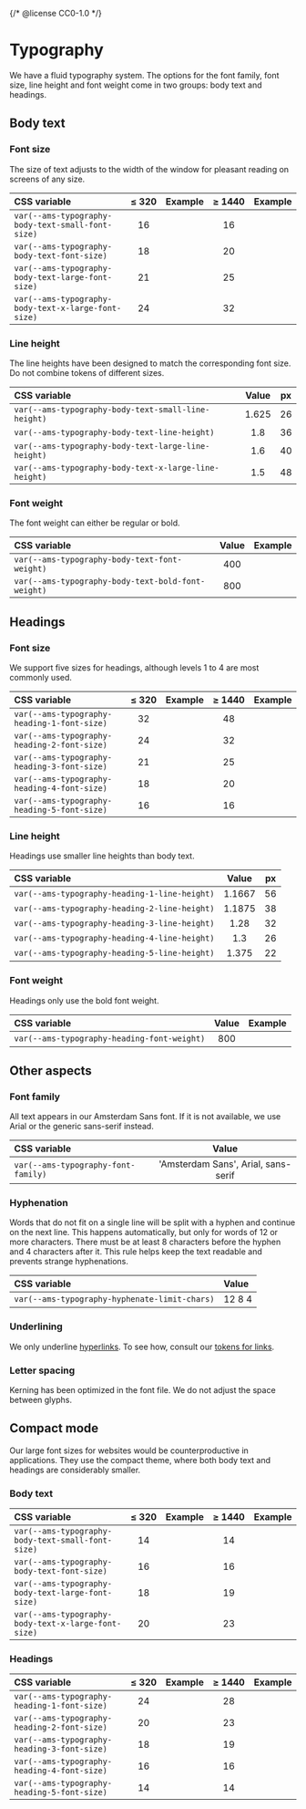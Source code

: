 {/* @license CC0-1.0 */}


<Meta title="Brand/Design Tokens/Typography" />

# Typography

We have a fluid typography system.
The options for the font family, font size, line height and font weight come in two groups: body text and headings.

## Body text

### Font size

The size of text adjusts to the width of the window for pleasant reading on screens of any size.

| CSS variable                                        | ≤&nbsp;320 | Example                                                          | ≥&nbsp;1440 | Example                                                          |
| :-------------------------------------------------- | :--------: | :--------------------------------------------------------------- | :---------: | :--------------------------------------------------------------- |
| `var(--ams-typography-body-text-small-font-size)`   |     16     | <FontDesignToken fontSize={16} lineHeight="body-text-small" />   |     16      | <FontDesignToken fontSize={16} lineHeight="body-text-small" />   |
| `var(--ams-typography-body-text-font-size)`         |     18     | <FontDesignToken fontSize={18} lineHeight="body-text" />         |     20      | <FontDesignToken fontSize={20} lineHeight="body-text" />         |
| `var(--ams-typography-body-text-large-font-size)`   |     21     | <FontDesignToken fontSize={21} lineHeight="body-text-large" />   |     25      | <FontDesignToken fontSize={25} lineHeight="body-text-large" />   |
| `var(--ams-typography-body-text-x-large-font-size)` |     24     | <FontDesignToken fontSize={24} lineHeight="body-text-x-large" /> |     32      | <FontDesignToken fontSize={32} lineHeight="body-text-x-large" /> |

### Line height

The line heights have been designed to match the corresponding font size.
Do not combine tokens of different sizes.

| CSS variable                                          | Value | px  |
| :---------------------------------------------------- | :---: | :-: |
| `var(--ams-typography-body-text-small-line-height)`   | 1.625 | 26  |
| `var(--ams-typography-body-text-line-height)`         |  1.8  | 36  |
| `var(--ams-typography-body-text-large-line-height)`   |  1.6  | 40  |
| `var(--ams-typography-body-text-x-large-line-height)` |  1.5  | 48  |

### Font weight

The font weight can either be regular or bold.

| CSS variable                                       | Value | Example                                                                              |
| :------------------------------------------------- | :---: | :----------------------------------------------------------------------------------- |
| `var(--ams-typography-body-text-font-weight)`      |  400  | <FontDesignToken fontSize={20} lineHeight="body-text" />                             |
| `var(--ams-typography-body-text-bold-font-weight)` |  800  | <FontDesignToken fontSize={20} fontWeight="body-text-bold" lineHeight="body-text" /> |

## Headings

### Font size

We support five sizes for headings, although levels 1 to 4 are most commonly used.

| CSS variable                                | ≤&nbsp;320 | Example                                                                         | ≥&nbsp;1440 | Example                                                                         |
| :------------------------------------------ | :--------: | :------------------------------------------------------------------------------ | :---------: | :------------------------------------------------------------------------------ |
| `var(--ams-typography-heading-1-font-size)` |     32     | <FontDesignToken fontSize={33.3} fontWeight="heading" lineHeight="heading-1" /> |     48      | <FontDesignToken fontSize={48.8} fontWeight="heading" lineHeight="heading-1" /> |
| `var(--ams-typography-heading-2-font-size)` |     24     | <FontDesignToken fontSize={28.6} fontWeight="heading" lineHeight="heading-2" /> |     32      | <FontDesignToken fontSize={39.1} fontWeight="heading" lineHeight="heading-2" /> |
| `var(--ams-typography-heading-3-font-size)` |     21     | <FontDesignToken fontSize={24.5} fontWeight="heading" lineHeight="heading-3" /> |     25      | <FontDesignToken fontSize={31.2} fontWeight="heading" lineHeight="heading-3" /> |
| `var(--ams-typography-heading-4-font-size)` |     18     | <FontDesignToken fontSize={21} fontWeight="heading" lineHeight="heading-4" />   |     20      | <FontDesignToken fontSize={25} fontWeight="heading" lineHeight="heading-4" />   |
| `var(--ams-typography-heading-5-font-size)` |     16     | <FontDesignToken fontSize={18} fontWeight="heading" lineHeight="heading-5" />   |     16      | <FontDesignToken fontSize={20} fontWeight="heading" lineHeight="heading-5" />   |

### Line height

Headings use smaller line heights than body text.

| CSS variable                                  | Value  | px  |
| :-------------------------------------------- | :----: | :-: |
| `var(--ams-typography-heading-1-line-height)` | 1.1667 | 56  |
| `var(--ams-typography-heading-2-line-height)` | 1.1875 | 38  |
| `var(--ams-typography-heading-3-line-height)` |  1.28  | 32  |
| `var(--ams-typography-heading-4-line-height)` |  1.3   | 26  |
| `var(--ams-typography-heading-5-line-height)` | 1.375  | 22  |

### Font weight

Headings only use the bold font weight.

| CSS variable                                | Value | Example                                                                       |
| :------------------------------------------ | :---: | :---------------------------------------------------------------------------- |
| `var(--ams-typography-heading-font-weight)` |  800  | <FontDesignToken fontSize={25} fontWeight="heading" lineHeight="heading-3" /> |

## Other aspects

### Font family

All text appears in our Amsterdam Sans font.
If it is not available, we use Arial or the generic sans-serif instead.

| CSS variable                        |                Value                |
| :---------------------------------- | :---------------------------------: |
| `var(--ams-typography-font-family)` | 'Amsterdam Sans', Arial, sans-serif |

### Hyphenation

Words that do not fit on a single line will be split with a hyphen and continue on the next line.
This happens automatically, but only for words of 12 or more characters.
There must be at least 8 characters before the hyphen and 4 characters after it.
This rule helps keep the text readable and prevents strange hyphenations.

| CSS variable                                  | Value  |
| :-------------------------------------------- | :----- |
| `var(--ams-typography-hyphenate-limit-chars)` | 12 8 4 |

### Underlining

We only underline [hyperlinks](/docs/brand-design-tokens-links--docs).
To see how, consult our [tokens for links](/docs/brand-design-tokens-links--docs).

### Letter spacing

Kerning has been optimized in the font file.
We do not adjust the space between glyphs.

## Compact mode

Our large font sizes for websites would be counterproductive in applications.
They use the compact theme, where both body text and headings are considerably smaller.

### Body text

| CSS variable                                        | ≤&nbsp;320 | Example                                                                  | ≥&nbsp;1440 | Example                                                                  |
| :-------------------------------------------------- | :--------: | :----------------------------------------------------------------------- | :---------: | :----------------------------------------------------------------------- |
| `var(--ams-typography-body-text-small-font-size)`   |     14     | <FontDesignToken compact fontSize={14} lineHeight="body-text-small" />   |     14      | <FontDesignToken compact fontSize={14} lineHeight="body-text-small" />   |
| `var(--ams-typography-body-text-font-size)`         |     16     | <FontDesignToken compact fontSize={16} lineHeight="body-text" />         |     16      | <FontDesignToken compact fontSize={16} lineHeight="body-text" />         |
| `var(--ams-typography-body-text-large-font-size)`   |     18     | <FontDesignToken compact fontSize={18} lineHeight="body-text-large" />   |     19      | <FontDesignToken compact fontSize={19} lineHeight="body-text-large" />   |
| `var(--ams-typography-body-text-x-large-font-size)` |     20     | <FontDesignToken compact fontSize={20} lineHeight="body-text-x-large" /> |     23      | <FontDesignToken compact fontSize={23} lineHeight="body-text-x-large" /> |

### Headings

| CSS variable                                | ≤&nbsp;320 | Example                                                                               | ≥&nbsp;1440 | Example                                                                               |
| :------------------------------------------ | :--------: | :------------------------------------------------------------------------------------ | :---------: | :------------------------------------------------------------------------------------ |
| `var(--ams-typography-heading-1-font-size)` |     24     | <FontDesignToken compact fontSize={24} fontWeight="heading" lineHeight="heading-1" /> |     28      | <FontDesignToken compact fontSize={28} fontWeight="heading" lineHeight="heading-1" /> |
| `var(--ams-typography-heading-2-font-size)` |     20     | <FontDesignToken compact fontSize={20} fontWeight="heading" lineHeight="heading-2" /> |     23      | <FontDesignToken compact fontSize={23} fontWeight="heading" lineHeight="heading-2" /> |
| `var(--ams-typography-heading-3-font-size)` |     18     | <FontDesignToken compact fontSize={18} fontWeight="heading" lineHeight="heading-3" /> |     19      | <FontDesignToken compact fontSize={19} fontWeight="heading" lineHeight="heading-3" /> |
| `var(--ams-typography-heading-4-font-size)` |     16     | <FontDesignToken compact fontSize={16} fontWeight="heading" lineHeight="heading-4" /> |     16      | <FontDesignToken compact fontSize={16} fontWeight="heading" lineHeight="heading-4" /> |
| `var(--ams-typography-heading-5-font-size)` |     14     | <FontDesignToken compact fontSize={14} fontWeight="heading" lineHeight="heading-5" /> |     14      | <FontDesignToken compact fontSize={14} fontWeight="heading" lineHeight="heading-5" /> |
